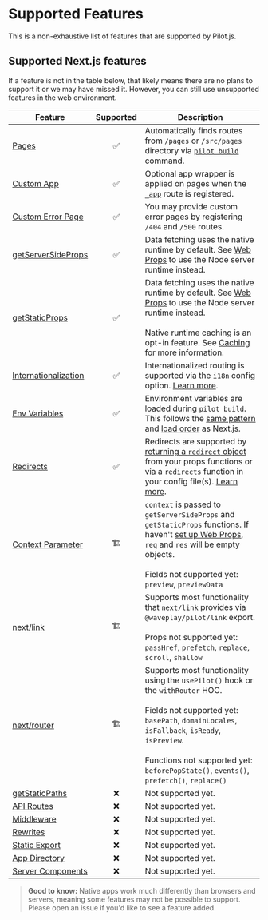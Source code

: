 # Supported Features

This is a non-exhaustive list of features that are supported by Pilot.js.

## Supported Next.js features

If a feature is not in the table below, that likely means there are no plans to support it or we may have missed it.  However, you can still use unsupported features in the web environment.

| Feature              | Supported           | Description |
|----------------------|---------------------|-------------|
| [Pages](https://nextjs.org/docs/basic-features/pages) | <center>✅</center> | Automatically finds routes from `/pages` or `/src/pages` directory via [`pilot build`](https://pilot.waveplay.dev/docs/cli.md) command. |
| [Custom App](https://nextjs.org/docs/advanced-features/custom-app) | <center>✅</center> | Optional app wrapper is applied on pages when the [`_app`](https://nextjs.org/docs/advanced-features/custom-app) route is registered. |
| [Custom Error Page](https://nextjs.org/docs/advanced-features/custom-error-page) | <center>✅</center> | You may provide custom error pages by registering `/404` and `/500` routes. |
| [getServerSideProps](https://nextjs.org/docs/basic-features/data-fetching/get-server-side-props) | <center>✅</center> | Data fetching uses the native runtime by default. See [Web Props](/docs/web-props) to use the Node server runtime instead. |
| [getStaticProps](https://nextjs.org/docs/basic-features/data-fetching/get-static-props)     | <center>✅</center> | Data fetching uses the native runtime by default. See [Web Props](/docs/web-props) to use the Node server runtime instead.<br/><br/>Native runtime caching is an opt-in feature. See [Caching](/docs/caching) for more information. |
| [Internationalization](https://nextjs.org/docs/advanced-features/i18n-routing) | <center>✅</center> | Internationalized routing is supported via the `i18n` config option. [Learn more](/docs/i18n). |
| [Env Variables](https://nextjs.org/docs/basic-features/environment-variables)	| <center>✅</center> | Environment variables are loaded during `pilot build`. This follows the [same pattern](https://nextjs.org/docs/basic-features/environment-variables#exposing-environment-variables-to-the-browser) and [load order](https://nextjs.org/docs/basic-features/environment-variables#environment-variable-load-order) as Next.js. |
| [Redirects](https://nextjs.org/docs/api-reference/next.config.js/redirects) | <center>✅</center> | Redirects are supported by [returning a `redirect` object](https://nextjs.org/docs/api-reference/data-fetching/get-server-side-props#redirect) from your props functions or via a `redirects` function in your config file(s). [Learn more](/docs/redirects). |
| [Context Parameter](https://nextjs.org/docs/api-reference/data-fetching/get-server-side-props#context-parameter) | <center>🏗️</center> | `context` is passed to `getServerSideProps` and `getStaticProps` functions. If haven't [set up Web Props](https://pilot.waveplay.dev/docs/web-props.md), `req` and `res` will be empty objects.<br/><br/>Fields not supported yet:<br/>`preview`, `previewData` |
| [next/link](https://nextjs.org/docs/api-reference/next/link) | <center>🏗️</center> | Supports most functionality that `next/link` provides via `@waveplay/pilot/link` export.<br/><br/>Props not supported yet:<br/>`passHref`, `prefetch`, `replace`, `scroll`, `shallow` |
| [next/router](https://nextjs.org/docs/api-reference/next/router#userouter) | <center>🏗️</center> | Supports most functionality using the `usePilot()` hook or the `withRouter` HOC.<br/><br/>Fields not supported yet:<br/>`basePath`, `domainLocales`, `isFallback`, `isReady`, `isPreview`.<br/><br/>Functions not supported yet:<br/>`beforePopState()`, `events()`, `prefetch()`, `replace()` |
| [getStaticPaths](https://nextjs.org/docs/basic-features/data-fetching/get-static-paths) | <center>❌</center> | Not supported yet. |
| [API Routes](https://nextjs.org/docs/api-routes/introduction) | <center>❌</center> | Not supported yet. |
| [Middleware](https://nextjs.org/docs/advanced-features/middleware) | <center>❌</center> | Not supported yet. |
| [Rewrites](https://nextjs.org/docs/api-reference/next.config.js/rewrites) | <center>❌</center> | Not supported yet. |
| [Static Export](https://nextjs.org/docs/advanced-features/static-html-export) | <center>❌</center> | Not supported yet. |
| [App Directory](https://beta.nextjs.org/docs/upgrade-guide#migrating-from-pages-to-app) | <center>❌</center> | Not supported yet. |
| [Server Components](https://nextjs.org/docs/advanced-features/react-18/server-components) | <center>❌</center> | Not supported yet. |

> **Good to know:** Native apps work much differently than browsers and servers, meaning some features may not be possible to support. Please open an issue if you'd like to see a feature added.
